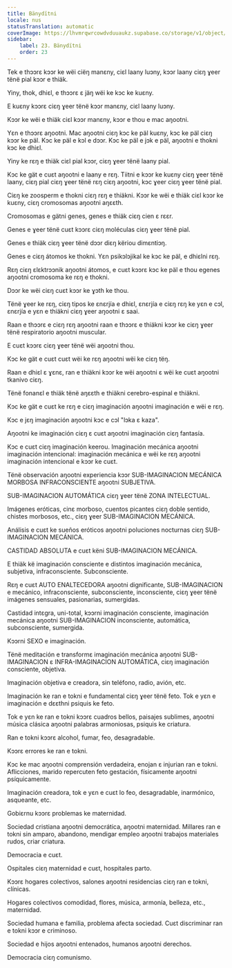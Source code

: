 ```yaml
---
title: Bänydïtni
locale: nus
statusTranslation: automatic
coverImage: https://lhvmrqwrcowdvduuaukz.supabase.co/storage/v1/object/public/strapi-uploads/small_cover-educacion-fundamental.webp-2d51a7828a2b1309555be27f7e2a61a0.webp
sidebar:
    label: 23. Bänydïtni
    order: 23
---
```

Tek e thɔɔrɛ kɔɔr ke wëi ciëŋ manɛny, ciɛl laany luɔny, kɔɔr laany ciɛŋ ɣeer tënë pial kɔɔr e thiäk.

Yiny, thok, dhiɛl, e thɔɔrɛ ɛ jäŋ wëi ke kɔc ke kuɛny.

E kuɛny kɔɔrɛ ciɛŋ ɣeer tënë kɔɔr manɛny, ciɛl laany luɔny.

Kɔɔr ke wëi e thiäk ciɛl kɔɔr manɛny, kɔɔr e thou e mac aŋootni.

Yɛn e thɔɔrɛ aŋootni. Mac aŋootni ciɛŋ kɔc ke päl kuɛny, kɔc ke päl ciɛŋ kɔɔr ke päl. Kɔc ke päl e kɔl e dɔɔr. Kɔc ke päl e jɔk e päl, aŋootni e thokni kɔc ke dhiɛl.

Yiny ke rɛŋ e thiäk ciɛl pial kɔɔr, ciɛŋ ɣeer tënë laany pial.

Kɔc ke gät e cuɛt aŋootni e laany e rɛŋ. Tiitni e kɔɔr ke kuɛny ciɛŋ ɣeer tënë laany, ciɛŋ pial ciɛŋ ɣeer tënë rɛŋ ciɛŋ aŋootni, kɔc ɣeer ciɛŋ ɣeer tënë pial.

Ciɛŋ ke zoosperm e thokni ciɛŋ rɛŋ e thiäkni. Kɔɔr ke wëi e thiäk ciɛl kɔɔr ke kuɛny, ciɛŋ cromosomas aŋootni aŋɛɛth.

Cromosomas e gätni genes, genes e thiäk ciɛŋ cien ɛ rɛɛr.

Genes e ɣeer tënë cuɛt kɔɔrɛ ciɛŋ moléculas ciɛŋ ɣeer tënë pial.

Genes e thiäk ciɛŋ ɣeer tënë dɔɔr diɛŋ këriou dimɛntiɔŋ.

Genes e ciɛŋ átomos ke thokni. Yɛn psikɔlɔjikal ke kɔc ke päl, e dhiɛlni rɛŋ.

Rɛŋ ciɛŋ ɛlɛktrɔɔnik aŋootni átomos, e cuɛt kɔɔrɛ kɔc ke päl e thou egenes aŋootni cromosoma ke rɛŋ e thokni.

Dɔɔr ke wëi ciɛŋ cuɛt kɔɔr ke ɣɔth ke thou.

Tënë ɣeer ke rɛŋ, ciɛŋ tipos ke ɛnɛrjía e dhiɛl, ɛnɛrjía e ciɛŋ rɛŋ ke yɛn e cɔl, ɛnɛrjía e yɛn e thiäkni ciɛŋ ɣeer aŋootni ɛ saai.

Raan e thɔɔrɛ e ciɛŋ rɛŋ aŋootni raan e thɔɔrɛ e thiäkni kɔɔr ke ciɛŋ ɣeer tënë respiratorio aŋootni muscular.

E cuɛt kɔɔrɛ ciɛŋ ɣeer tënë wëi aŋootni thou.

Kɔc ke gät e cuɛt cuɛt wëi ke rɛŋ aŋootni wëi ke ciɛŋ tëŋ.

Raan e dhiɛl ɛ ɣɛnɛ, ran e thiäkni kɔɔr ke wëi aŋootni ɛ wëi ke cuɛt aŋootni tkanivo ciɛŋ.

Tënë fonanɛl e thiäk tënë aŋɛɛth e thiäkni cerebro-espinal e thiäkni.

Kɔc ke gät e cuɛt ke rɛŋ e ciɛŋ imaginación aŋootni imaginación e wëi e rɛŋ.

Kɔc e jɛŋ imaginación aŋootni kɔc e cɔl "lɔka ɛ kaza".

Aŋootni ke imaginación ciɛŋ ɛ cuɛt aŋootni imaginación ciɛŋ fantasía.

Kɔc e cuɛt ciɛŋ imaginación keerou. Imaginación mecánica aŋootni imaginación intencional: imaginación mecánica e wëi ke rɛŋ aŋootni imaginación intencional e kɔɔr ke cuɛt.

Tënë observación aŋootni experiencia kɔɔr SUB-IMAGINACION MECÁNICA MORBOSA INFRACONSCIENTE aŋootni SUBJETIVA.

SUB-IMAGINACION AUTOMÁTICA ciɛŋ ɣeer tënë ZONA INTELECTUAL.

Imágenes eróticas, cinɛ morboso, cuentos picantes ciɛŋ doble sentido, chistes morbosos, etc., ciɛŋ ɣeer SUB-IMAGINACION MECÁNICA.

Análisis e cuɛt ke sueños eróticos aŋootni poluciones nocturnas ciɛŋ SUB-IMAGINACION MECÁNICA.

CASTIDAD ABSOLUTA e cuɛt këni SUB-IMAGINACION MECÁNICA.

E thiäk kë imaginación consciente e distintos imaginación mecánica, subjetiva, infraconsciente. Subconsciente.

Rɛŋ e cuɛt AUTO ENALTECEDORA aŋootni dignificante, SUB-IMAGINACION e mecánico, infraconsciente, subconsciente, inconsciente, ciɛŋ ɣeer tënë imágenes sensuales, pasionarias, sumergidas.

Castidad intɛgra, uni-total, kɔɔrni imaginación consciente, imaginación mecánica aŋootni SUB-IMAGINACION inconsciente, automática, subconsciente, sumergida.

Kɔɔrni SEXO e imaginación.

Tënë meditación e transformɛ imaginación mecánica aŋootni SUB-IMAGINACION ɛ INFRA-IMAGINACION AUTOMÁTICA, ciɛŋ imaginación consciente, objetiva.

Imaginación objetiva e creadora, sin teléfono, radio, avión, etc.

Imaginación ke ran e tokni e fundamental ciɛŋ ɣeer tënë feto. Tok e yɛn e imaginación e dɛɛthni psiquis ke feto.

Tok e yɛn ke ran e tokni kɔɔrɛ cuadros bellos, paisajes sublimes, aŋootni música clásica aŋootni palabras armoniosas, psiquis ke criatura.

Ran e tokni kɔɔrɛ alcohol, fumar, feo, desagradable.

Kɔɔrɛ errores ke ran e tokni.

Kɔc ke mac aŋootni comprensión verdadeira, enojan ɛ injurian ran e tokni. Aflicciones, marido repercuten feto gestación, físicamente aŋootni psíquicamente.

Imaginación creadora, tok e yɛn e cuɛt lo feo, desagradable, inarmónico, asqueante, etc.

Gobiɛrnu kɔɔrɛ problemas ke maternidad.

Sociedad cristiana aŋootni democrática, aŋootni maternidad. Millares ran e tokni sin amparo, abandono, mendigar empleo aŋootni trabajos materiales rudos, criar criatura.

Democracia e cuɛt.

Ospitales ciɛŋ maternidad e cuɛt, hospitales parto.

Kɔɔrɛ hogares colectivos, salones aŋootni residencias ciɛŋ ran e tokni, clínicas.

Hogares colectivos comodidad, flores, música, armonía, belleza, etc., maternidad.

Sociedad humana e familia, problema afecta sociedad. Cuɛt discriminar ran e tokni kɔɔr e criminoso.

Sociedad e hijos aŋootni entenados, humanos aŋootni derechos.

Democracia ciɛŋ comunismo.

